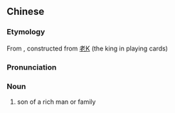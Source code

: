{{also|小开}}
==Chinese==
{{zh-forms|s=小开}}

===Etymology===
From {{etyl|wuu-sha|zh}}, constructed from [[老K]] (the king in playing cards)

===Pronunciation===
{{zh-pron
|m=xiǎokāi
|cat=n
}}

===Noun===
{{zh-noun}}
# son of a rich man or family